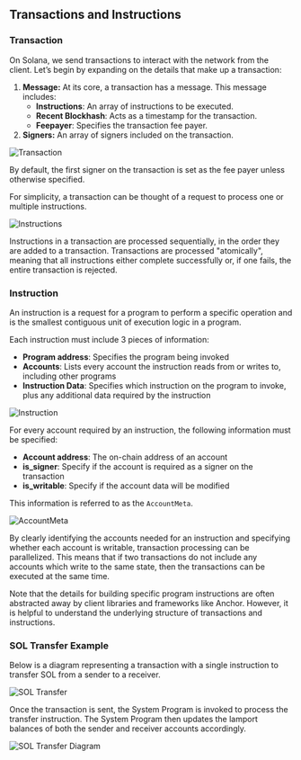 
## Transactions and Instructions

### Transaction

On Solana, we send transactions to interact with the network from the client. 
Let’s begin by expanding on the details that make up a transaction:

1. **Message:** At its core, a transaction has a message. This message includes:
   - **Instructions**: An array of instructions to be executed.
   - **Recent Blockhash**: Acts as a timestamp for the transaction.
   - **Feepayer**: Specifies the transaction fee payer.
2. **Signers:** An array of signers included on the transaction.

![Transaction](/solana/transaction-instruction/transaction.png)

<Callout>
 By default, the first signer on the transaction is set as the fee payer unless otherwise specified.
</Callout>

For simplicity, a transaction can be thought of a request to process one or multiple instructions.

![Instructions](/solana/transaction-instruction/instructions.png)

Instructions in a transaction are processed sequentially, in the order they are added to a transaction.
Transactions are processed "atomically", meaning that all instructions either complete successfully or, if one fails, the entire transaction is rejected.

### Instruction

An instruction is a request for a program to perform a specific operation and is the smallest contiguous unit of execution logic in a program. 

Each instruction must include 3 pieces of information:

- **Program address**: Specifies the program being invoked
- **Accounts**: Lists every account the instruction reads from or writes to, including other programs
- **Instruction Data**: Specifies which instruction on the program to invoke, plus any additional data required by the instruction

![Instruction](/solana/transaction-instruction/instruction.png)

For every account required by an instruction, the following information must be specified:

- **Account address**: The on-chain address of an account
- **is_signer**: Specify if the account is required as a signer on the transaction
- **is_writable**: Specify if the account data will be modified

This information is referred to as the `AccountMeta`.

![AccountMeta](/solana/transaction-instruction/accountmeta.png)

By clearly identifying the accounts needed for an instruction and specifying whether each account is writable, transaction processing can be parallelized.
This means that if two transactions do not include any accounts which write to the same state, then the transactions can be executed at the same time.

Note that the details for building specific program instructions are often abstracted away by client libraries and frameworks like Anchor.
However, it is helpful to understand the underlying structure of transactions and instructions.

### SOL Transfer Example

Below is a diagram representing a transaction with a single instruction to transfer SOL from a sender to a receiver.

![SOL Transfer](/solana/transaction-instruction/sol-transfer.png)

Once the transaction is sent, the System Program is invoked to process the transfer instruction.
The System Program then updates the lamport balances of both the sender and receiver accounts accordingly.

![SOL Transfer Diagram](/solana/transaction-instruction/sol-transfer2.png)